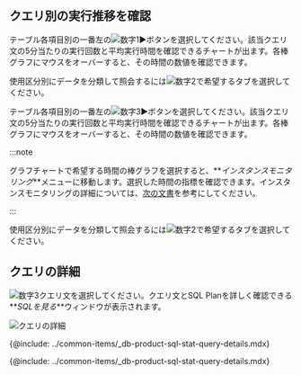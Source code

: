 ## クエリ別の実行推移を確認

<Xclude product='postgresql,mysql'>

テーブル各項目別の一番左の![数字1](/img/number-01.png)►ボタンを選択してください。該当クエリ文の5分当たりの実行回数と平均実行時間を確認できるチャートが出ます。各棒グラフにマウスをオーバーすると、その時間の数値を確認できます。

使用区分別にデータを分類して照会するには![数字2](/img/number-02.png)で希望するタブを選択してください。

</Xclude>

<InDoc product='postgresql,mysql'>

テーブル各項目別の一番左の![数字3](/img/number-03.png)►ボタンを選択してください。該当クエリ文の5分当たりの実行回数と平均実行時間を確認できるチャートが出ます。各棒グラフにマウスをオーバーすると、その時間の数値を確認できます。

:::note

グラフチャートで希望する時間の棒グラフを選択すると、**_インスタンスモニタリング_**メニューに移動します。選択した時間の指標を確認できます。インスタンスモニタリングの詳細については、[次の文書](instance-monitoring)を参考にしてください。

:::

使用区分別にデータを分類して照会するには![数字2](/img/number-02.png)で希望するタブを選択してください。

</InDoc>

## クエリの詳細

<Xclude product='postgresql,mysql'>

![数字3](/img/number-03.png)クエリ文を選択してください。クエリ文とSQL Planを詳しく確認できる**_SQLを見る_**ウィンドウが表示されます。

![クエリの詳細](/img/db-stat-query.png)

</Xclude>

<InDoc product='postgresql'>

<ImgLang img='db-pg-sql-stat-sql-details.png' desc='SQL 詳細' />

{@include: ../common-items/_db-product-sql-stat-query-details.mdx}

</InDoc>

<InDoc product='mysql'>

<ImgLang img='db-mysql-sql-stat-details.png' desc='SQL 詳細' />

{@include: ../common-items/_db-product-sql-stat-query-details.mdx}

</InDoc>
